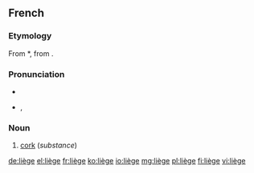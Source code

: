 {{also|Liège|liege}}
==French==

===Etymology===
From {{etyl|VL.|fr}} *{{term||levius}}, from {{etyl|la|fr}} {{term|levis||light, unimportant}}.

===Pronunciation===
* {{audio|Fr-liège.ogg|audio}}
* {{IPA|/ljɛʒ/|lang=fr}}, {{X-SAMPA|/ljEZ/}}

===Noun===
{{fr-noun|m|sort=liege}}

# [[cork]] (''substance'')

[[de:liège]]
[[el:liège]]
[[fr:liège]]
[[ko:liège]]
[[io:liège]]
[[mg:liège]]
[[pl:liège]]
[[fi:liège]]
[[vi:liège]]